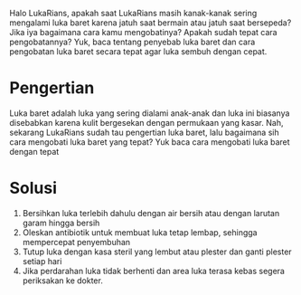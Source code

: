 Halo LukaRians, apakah saat LukaRians masih kanak-kanak sering mengalami luka baret karena jatuh saat bermain atau jatuh saat bersepeda? Jika iya bagaimana cara kamu mengobatinya? Apakah sudah tepat cara pengobatannya? Yuk, baca tentang penyebab luka baret dan cara pengobatan luka baret secara tepat agar luka sembuh dengan cepat.

# Pengertian

Luka baret adalah luka yang sering dialami anak-anak dan luka ini biasanya disebabkan karena kulit bergesekan dengan permukaan yang kasar. Nah, sekarang LukaRians sudah tau pengertian luka baret, lalu bagaimana sih cara mengobati luka baret yang tepat? Yuk baca cara mengobati luka baret dengan tepat

# Solusi

1. Bersihkan luka terlebih dahulu dengan air bersih atau dengan larutan garam hingga bersih
2. Oleskan antibiotik untuk membuat luka tetap lembap, sehingga mempercepat penyembuhan
3. Tutup luka dengan kasa steril yang lembut atau plester dan ganti plester setiap hari
4. Jika perdarahan luka tidak berhenti dan area luka terasa kebas segera periksakan ke dokter.
